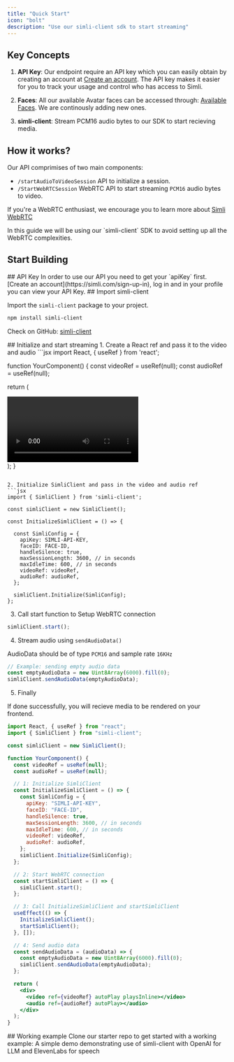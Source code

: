 ```yaml
---
title: "Quick Start"
icon: "bolt"
description: "Use our simli-client sdk to start streaming"
---
```


## Key Concepts

1. **API Key**: Our endpoint require an API key which you can easily obtain by creating an account at [Create an account](https://simli.com/sign-up-in).
   The API key makes it easier for you to track your usage and control who has access to Simli.

2. **Faces**: All our available Avatar faces can be accessed through: [Available Faces](/api-reference/available-faces).
   We are continously adding new ones.

3. **simli-client**: Stream PCM16 audio bytes to our SDK to start recieving media.

## How it works?

Our API comprimises of two main components:

- `/startAudioToVideoSession` API to initialize a session.
- `/StartWebRTCSession` WebRTC API to start streaming `PCM16` audio bytes to video.

If you're a WebRTC enthusiast, we encourage you to learn more about [Simli WebRTC](/api-reference/simli-webrtc)

<Info>
  In this guide we will be using our `simli-client` SDK to avoid setting up all
  the WebRTC complexities.
</Info>

## Start Building

<Steps>
<Step>
## API Key
In order to use our API you need to get your `apiKey` first.
[Create an account](https://simli.com/sign-up-in), log in
and in your profile you can view your API Key.
</Step>
<Step>
## Import simli-client

Import the `simli-client` package to your project.

```bash
npm install simli-client
```

Check on GitHub: [simli-client](https://github.com/simliai/simli-client)

</Step>
<Step>
## Initialize and start streaming
1. Create a React ref and pass it to the video and audio
```jsx
import React, { useRef } from 'react';

function YourComponent() {
const videoRef = useRef(null);
const audioRef = useRef(null);

return (

<div>
  <video ref={videoRef} autoPlay playsInline></video>
  <audio ref={audioRef} autoPlay></audio>
</div>
); }

````

2. Initialize SimliClient and pass in the video and audio ref
```jsx
import { SimliClient } from 'simli-client';

const simliClient = new SimliClient();

const InitializeSimliClient = () => {

  const SimliConfig = {
    apiKey: SIMLI-API-KEY,
    faceID: FACE-ID,
    handleSilence: true,
    maxSessionLength: 3600, // in seconds
    maxIdleTime: 600, // in seconds
    videoRef: videoRef,
    audioRef: audioRef,
  };

  simliClient.Initialize(SimliConfig);
};
````

3. Call start function to Setup WebRTC connection

```js
simliClient.start();
```

4. Stream audio using `sendAudioData()`

AudioData should be of type `PCM16` and sample rate `16KHz`

```js
// Example: sending empty audio data
const emptyAudioData = new Uint8Array(6000).fill(0);
simliClient.sendAudioData(emptyAudioData);
```

5. Finally

If done successfully, you will recieve media to be rendered on your frontend.

```jsx
import React, { useRef } from "react";
import { SimliClient } from "simli-client";

const simliClient = new SimliClient();

function YourComponent() {
  const videoRef = useRef(null);
  const audioRef = useRef(null);

  // 1: Initialize SimliClient
  const InitializeSimliClient = () => {
    const SimliConfig = {
      apiKey: "SIMLI-API-KEY",
      faceID: "FACE-ID",
      handleSilence: true,
      maxSessionLength: 3600, // in seconds
      maxIdleTime: 600, // in seconds
      videoRef: videoRef,
      audioRef: audioRef,
    };
    simliClient.Initialize(SimliConfig);
  };

  // 2: Start WebRTC connection
  const startSimliClient = () => {
    simliClient.start();
  };

  // 3: Call InitializeSimliClient and startSimliClient
  useEffect(() => {
    InitializeSimliClient();
    startSimliClient();
  }, []);

  // 4: Send audio data
  const sendAudioData = (audioData) => {
    const emptyAudioData = new Uint8Array(6000).fill(0);
    simliClient.sendAudioData(emptyAudioData);
  };

  return (
    <div>
      <video ref={videoRef} autoPlay playsInline></video>
      <audio ref={audioRef} autoPlay></audio>
    </div>
  );
}
```

</Step>
<Step>
## Working example
Clone our starter repo to get started with a working example:
<Card
  title="create-simli-app"
  icon="github"
  href="https://github.com/simliai/create-simli-app"
>
A simple demo demonstrating use of simli-client with OpenAI for LLM and ElevenLabs for speech
</Card>
</Step>
</Steps>

